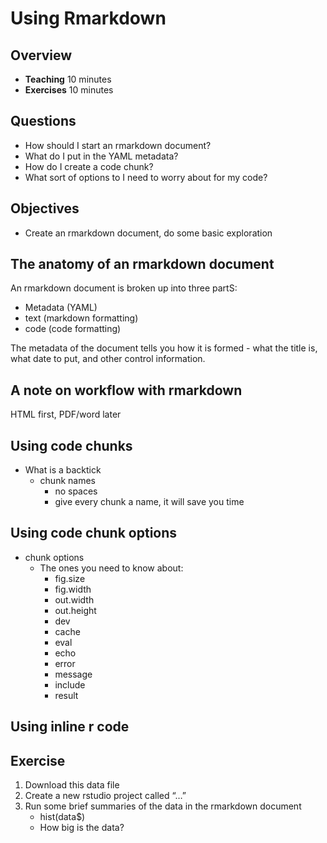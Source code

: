 # Using Rmarkdown

## Overview

* **Teaching** 10 minutes
* **Exercises** 10 minutes

## Questions

* How should I start an rmarkdown document?
* What do I put in the YAML metadata?
* How do I create a code chunk?
* What sort of options to I need to worry about for my code?

## Objectives

* Create an rmarkdown document, do some basic exploration

## The anatomy of an rmarkdown document

An rmarkdown document is broken up into three partS:

* Metadata (YAML)
* text (markdown formatting)
* code (code formatting)

The metadata of the document tells you how it is formed - what the title is, what date to put, and other control information. 

## A note on workflow with rmarkdown

HTML first, PDF/word later

## Using code chunks

* What is a backtick
  * chunk names
    * no spaces
    * give every chunk a name, it will save you time

## Using code chunk options

* chunk options
    * The ones you need to know about:
      * fig.size
      * fig.width
      * out.width
      * out.height
      * dev
      * cache
      * eval
      * echo
      * error
      * message
      * include
      * result

## Using inline r code
  

## Exercise {.exercise}

1. Download this data file
1. Create a new rstudio project called "..."
1. Run some brief summaries of the data in the rmarkdown document
    - hist(data$)
    - How big is the data?

